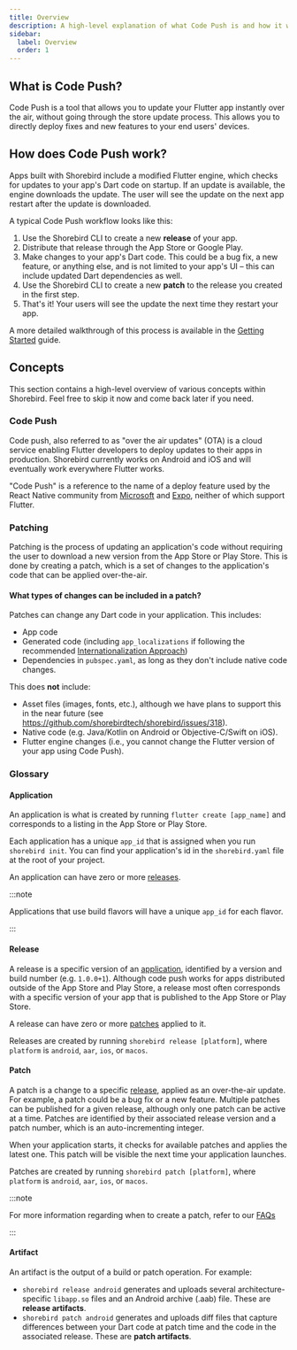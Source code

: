 ```yaml
---
title: Overview
description: A high-level explanation of what Code Push is and how it works.
sidebar:
  label: Overview
  order: 1
---
```


## What is Code Push?

Code Push is a tool that allows you to update your Flutter app instantly over
the air, without going through the store update process. This allows you to
directly deploy fixes and new features to your end users' devices.

## How does Code Push work?

Apps built with Shorebird include a modified Flutter engine, which checks for
updates to your app's Dart code on startup. If an update is available, the
engine downloads the update. The user will see the update on the next app
restart after the update is downloaded.

A typical Code Push workflow looks like this:

1. Use the Shorebird CLI to create a new **release** of your app.
1. Distribute that release through the App Store or Google Play.
1. Make changes to your app's Dart code. This could be a bug fix, a new feature,
   or anything else, and is not limited to your app's UI – this can include
   updated Dart dependencies as well.
1. Use the Shorebird CLI to create a new **patch** to the release you created in
   the first step.
1. That's it! Your users will see the update the next time they restart your
   app.

A more detailed walkthrough of this process is available in the
[Getting Started](/) guide.

## Concepts

This section contains a high-level overview of various concepts within
Shorebird. Feel free to skip it now and come back later if you need.

### Code Push

Code push, also referred to as "over the air updates" (OTA) is a cloud service
enabling Flutter developers to deploy updates to their apps in production.
Shorebird currently works on Android and iOS and will eventually work everywhere
Flutter works.

"Code Push" is a reference to the name of a deploy feature used by the React
Native community from [Microsoft](https://appcenter.ms) and
[Expo](https://expo.dev), neither of which support Flutter.

### Patching

Patching is the process of updating an application's code without requiring the
user to download a new version from the App Store or Play Store. This is done by
creating a patch, which is a set of changes to the application's code that can
be applied over-the-air.

#### What types of changes can be included in a patch?

Patches can change any Dart code in your application. This includes:

- App code
- Generated code (including `app_localizations` if following the recommended
  [Internationalization Approach](https://docs.flutter.dev/ui/accessibility-and-internationalization/internationalization))
- Dependencies in `pubspec.yaml`, as long as they don't include native code
  changes.

This does **not** include:

- Asset files (images, fonts, etc.), although we have plans to support this in
  the near future (see https://github.com/shorebirdtech/shorebird/issues/318).
- Native code (e.g. Java/Kotlin on Android or Objective-C/Swift on iOS).
- Flutter engine changes (i.e., you cannot change the Flutter version of your
  app using Code Push).

### Glossary

#### Application

An application is what is created by running `flutter create [app_name]` and
corresponds to a listing in the App Store or Play Store.

Each application has a unique `app_id` that is assigned when you run
`shorebird init`. You can find your application's id in the `shorebird.yaml`
file at the root of your project.

An application can have zero or more [releases](#release).

:::note

Applications that use build flavors will have a unique `app_id` for each flavor.

:::

#### Release

A release is a specific version of an [application](#application), identified by
a version and build number (e.g. `1.0.0+1`). Although code push works for apps
distributed outside of the App Store and Play Store, a release most often
corresponds with a specific version of your app that is published to the App
Store or Play Store.

A release can have zero or more [patches](#patch) applied to it.

Releases are created by running `shorebird release [platform]`, where `platform`
is `android`, `aar`, `ios`, or `macos`.

#### Patch

A patch is a change to a specific [release](#release), applied as an
over-the-air update. For example, a patch could be a bug fix or a new feature.
Multiple patches can be published for a given release, although only one patch
can be active at a time. Patches are identified by their associated release
version and a patch number, which is an auto-incrementing integer.

When your application starts, it checks for available patches and applies the
latest one. This patch will be visible the next time your application launches.

Patches are created by running `shorebird patch [platform]`, where `platform` is
`android`, `aar`, `ios`, or `macos`.

:::note

For more information regarding when to create a patch, refer to our
[FAQs](/faq#when-should-i-create-a-patch-vs-a-release)

:::

#### Artifact

An artifact is the output of a build or patch operation. For example:

- `shorebird release android` generates and uploads several
  architecture-specific `libapp.so` files and an Android archive (.aab) file.
  These are **release artifacts**.
- `shorebird patch android` generates and uploads diff files that capture
  differences between your Dart code at patch time and the code in the
  associated release. These are **patch artifacts**.
